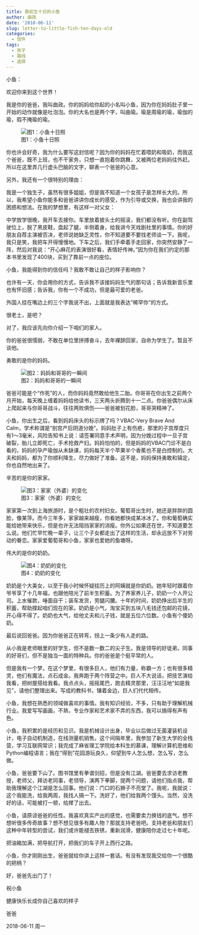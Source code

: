 ```yaml
---
title: 致初生十日的小鱼
author: 曲政
date: '2018-06-11'
slug: letter-to-little-fish-ten-days-old
categories:
  - 信件
tags:
  - 孩子
  - 路线
  - 选择
---
```

小鱼：

欢迎你来到这个世界！

我是你的爸爸，我叫曲政。你的妈妈给你起的小名叫小鱼，因为你在妈妈肚子里一开始的动作就像是吐泡泡。你的大名也是两个字，叫曲瑜。瑜是周瑜的瑜，瑜伽的瑜，瑕不掩瑜的瑜。

![图1：小鱼十日照](https://tva1.sinaimg.cn/large/006tNbRwly1g9plhyx7g2j30tm18gq8d.jpg)

你也许会好奇，我为什么要写这封信呢？因为你的妈妈在忙着喂奶和吸奶，而我这个爸爸，既不上班，也不干家务，只想一直抱着你跳舞，又被两位老妈妈往外赶。所以在这里弄几行虚头巴脑的文字，聊表一个爸爸的心意。

另外，我还有一个很特别的理由：

我是一个独生子，虽然有很多姐姐，但是我不知道一个女孩子是怎样长大的。所以，我希望小鱼你能多和爸爸讲讲你成长的感受，作为引导或交换，我也会讲我的困惑和想法。在我的梦想里，有这样一对父女：

中学放学很晚，我开车去接你。车里放着披头士的摇滚，我们都没有听。你在副驾驶位上，脱了黑皮鞋，盘起了腿，半侧着身，给我讲今天戏剧社里的事情。你的好朋友自荐主演被否决，老师说她缺乏灵性，你不知道要不要找老师谈一下。我呢，我只是笑，我把车开得慢慢地。下车之后，我们手牵着手走回家，你突然安静了一阵，然后对我说：“开心麻花的表演很好看，表情好传神。”因为你在我们约定的那本书里发现了400块，买到了靠前一点的座位。

小鱼，我能得到你的信任吗？我敢不敢让自己的样子影响你？

也许有一天，你会用你的方式，告诉我不该接妈妈生气的那句话；告诉我新音乐里也有怀旧感；告诉我，你有一个不成功，但是最可爱的老爸。

外国人挂在嘴边上的三个字我说不出，上面就是我表达“稀罕你”的方式。

很老土，是吧？

对了，我应该先向你介绍一下咱们的家人。

你的爸爸很懦弱，不敢在单位里拼搏奋斗，去年裸辞回家，自命为学生了。暂且不谈他。

勇敢的是你的妈妈。

![图2：妈妈和哥哥的一瞬间](https://tva1.sinaimg.cn/large/006tNbRwly1g9pli4x0ywj30u00mh41y.jpg)

爸爸可能是个“作死”的人，而你妈妈竟然敢给他生二胎。你哥哥在你出生之前两个月开始，每天晚上缠着妈妈给他读书，三天两头折腾到十一二点。你爸爸偶尔从床上爬起来与你哥哥战斗，往往两败俱伤——爸爸被划花脸，哥哥哭精神了。

小鱼，你出生之后，看到妈妈床头的标示牌了吗？VBAC-Very Brave And Calm，学术称谓是“剖宫产后阴道分娩”。妈妈肚子上有伤疤，那里的子宫厚度只有1～3毫米，风险告知书上说：请签署同意手术声明，因为分娩过程中一旦子宫破裂，胎儿立即死亡，手术抢救产妇。妈妈怕怕的，但是妈妈的VBAC门诊不是白看的，妈妈的孕产瑜伽从未缺课，妈妈每天半个苹果半个香蕉也不是白控制的。大夫和妈妈，都为了你顺利降生，尽力做好了准备。这不是，妈妈保持勇敢和镇定，你也自然地出来了。

辛苦的是你的家家。

![图3：家家（外婆）的变化](https://tva1.sinaimg.cn/large/006tNbRwly1g9plibzfp0g30hs0dc7om.gif)

家家第一次到上海旅游时，是个粗壮的农村妇女。葡萄哥出生时，她还是胖胖的圆脸，像某萍。而今三年多，家家越来越瘦，你看她都快成某冰冰了。你和葡萄确实能给她带来快乐，但是也许无法阻挡家家的消瘦。你外公如果还在世，不知道要怎么说。他们忙早忙晚一辈子，让三个子女都走出了这样的生活，却永远放不下对劳动的眷恋。家家爱葡萄哥和小鱼，家家也爱她的鱼塘呀。

伟大的是你的奶奶。

![图4：奶奶的变化](https://tva1.sinaimg.cn/large/006tNbRwly1g9pll3286pg30go0m8b18.gif)

奶奶是个大美女，以至于我小时候怀疑挂历上的阿姨就是你奶奶。她年轻时跟着你爷爷享了十几年福，也跟他陪光了前半生积蓄。为了养家养儿子，奶奶一个人开公司。上水催款，唾面自干；装车发货，劳腿闪腰。十年的时间，奶奶挣出后半生的积蓄，帮助撑起咱们现在的家。奶奶是小气，淘宝买到五块八毛钱还包邮的花镜，开心得不得了。奶奶也大气，给他丈夫和儿子钱，就是五位六位数。小鱼有个傻奶奶。

最后说回爸爸。因为你爸爸正在转弯，拐上一条少有人走的路。

从小我是老师眼里的好学生，但不是数一数二的尖子生。我是领导的好徒弟，同事的好哥们，但不是独当一面的特种兵。你的爸爸是个挺平常的人。

但是我有一个梦。在这个梦里，有很多巨人，他们有力量，称霸一方；也有很多精灵，他们有魔法，点石成金。我奔跑于两个阵营之中。巨人不大说话，把技艺演给我看，把树屋搭给我看。我点点头，摇摇尾巴，跑去精灵那里，汪汪汪地“如是我见”，请他们整理出来。写成的教科书，镶着金边，巨人们代代相传。

小鱼，我想在熟悉的领域做喜欢的事情。我有知识经验，不多，只有助于理解机械行业。我爱写写画画，不熟，专业作家和艺术家不弄的东西，我可以搞得有声有色。

小鱼，我积累的是经历和见识。我是机械设计出身，毕业以后做过无菌灌装机设计，电子自动机制造，在线测量机销售。这个间隔年里，我参加了新生大学的全栈营，学习互联网常识；我完成了麻省理工学院给本科生的慕课，理解计算机思维和Python编程语言；我在“得到”花园游玩良久，仰望到牛人怎么想，怎么写，怎么做。

小鱼，爸爸要下山了。图书馆里有拳谱剑招，但是没有江湖。爸爸要去求访老教授，老师父，拜访老同事，老领导，演两下拳脚，提两个问题，请他们指点我，帮助我理解这个江湖是怎么回事。他们说：门口的石狮子不亮堂了。我呢，我就说：这个我能洗，给我两周，我找人搞一下。洗好了，他们给我两个馒头。当然，没洗好的话，可能被打一顿，给撵了出去。

小鱼，请原谅爸爸的任性。我喜欢真实产出的感觉，也需要卖力换钱的底气。想不想听很多传奇故事？想不想见很多有趣人物？那就支持老爸吧。支持老爸和朋友们这种中年转型的尝试，我们或许能褪去铁锈，重新润滑，健康陪你走过七十年呢。

把油箱加满，把导航打开，把我们的车子开上西行之路。

小鱼，你才刚刚出生，爸爸就给你讲上这样一套话。有没有发现我交给你一个很酷的把柄？

好，爸爸先出门了！

祝小鱼

健康快乐长成你自己喜欢的样子

爸爸

2018-06-11 周一
